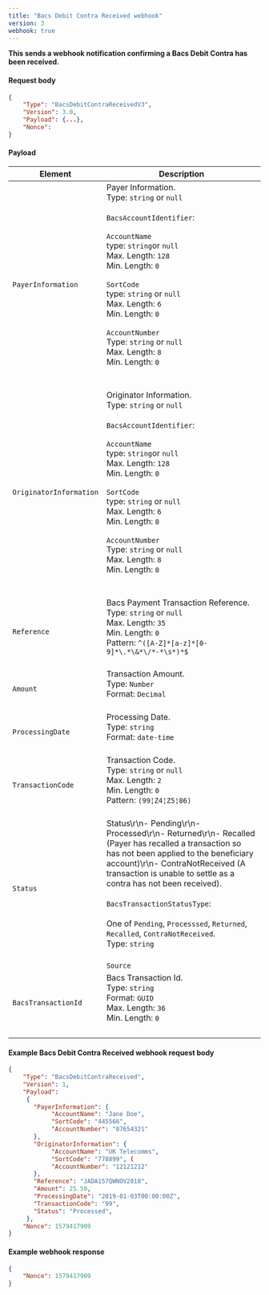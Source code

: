 ```yaml
---
title: "Bacs Debit Contra Received webhook"
version: 3
webhook: true
---
```


**This sends a webhook notification confirming a Bacs Debit Contra has been received.**

#### Request body

```json
{
    "Type": "BacsDebitContraReceivedV3",
    "Version": 3.0,
    "Payload": {...},
    "Nonce":
}
```

#### Payload
| Element                       | Description                                                                                                                                                                                                                                                                                                                                                                                                                                                                                                                                                                                                                                                                                                                                                                                                                             |
|-------------------------------|-----------------------------------------------------------------------------------------------------------------------------------------------------------------------------------------------------------------------------------------------------------------------------------------------------------------------------------------------------------------------------------------------------------------------------------------------------------------------------------------------------------------------------------------------------------------------------------------------------------------------------------------------------------------------------------------------------------------------------------------------------------------------------------------------------------------------------------------|
| `PayerInformation`                      |Payer Information.<br />Type: `string` or `null`<br/><br />`BacsAccountIdentifier`:<br /><br />`AccountName`<br />        type: `string`or `null`<br />        Max. Length: `128`<br />        Min. Length: `0`<br /><br />`SortCode`<br />        type: `string` or `null`<br />        Max. Length: `6`<br />        Min. Length: `0`<br /> <br /> `AccountNumber`<br />        Type: `string` or `null`<br />        Max. Length: `8`<br />        Min. Length: `0`<br />        <br /><br />   
| `OriginatorInformation`                      |Originator Information.<br />Type: `string` or `null`<br/><br />`BacsAccountIdentifier`:<br /><br />`AccountName`<br />        type: `string`or `null`<br />        Max. Length: `128`<br />        Min. Length: `0`<br /><br />`SortCode`<br />        type: `string` or `null`<br />        Max. Length: `6`<br />        Min. Length: `0`<br /> <br /> `AccountNumber`<br />        Type: `string` or `null`<br />        Max. Length: `8`<br />        Min. Length: `0`<br />        <br /><br />   
| `Reference`                      |Bacs Payment Transaction Reference. <br />Type: `string` or `null`<br/>Max. Length: `35`	<br/>Min. Length: `0`<br/>Pattern: `^([A-Z]*[a-z]*[0-9]*\.*\&*\/*-*\s*)*$`<br /><br />   
| `Amount`            |Transaction Amount.<br /> Type: `Number`<br/>Format: `Decimal`<br /><br />
| `ProcessingDate`       |Processing Date.<br/>Type: `string` <br/>Format: `date-time`<br/><br />
| `TransactionCode`            |Transaction Code.<br /> Type: `string` or `null`<br/>Max. Length: `2`<br/>Min. Length: `0`<br /> Pattern: `(99¦Z4¦Z5¦86)`<br /> <br/> 
| `Status`                      |Status\r\n- Pending\r\n- Processed\r\n- Returned\r\n- Recalled (Payer has recalled a transaction so has not been applied to the beneficiary account)\r\n- ContraNotReceived (A transaction is unable to settle as a contra has not been received).<br /><br />`BacsTransactionStatusType`:<br /><br />One of `Pending`, `Processsed`, `Returned`, `Recalled`, `ContraNotReceived`. <br /> Type: `string` <br /><br />
                                                         | `Source` |Origination of the endpoint.<br /><br />`BacsEventSource`:<br /><br />One of `Undefined`, `Portal`, `Api`, `ClearBank`, `Bacs`. <br /> Type: `string` <br /><br />                                             
| `BacsTransactionId`             |Bacs Transaction Id.<br />Type: `string`<br />Format: `GUID`<br/>Max. Length: `36`<br/>Min. Length: `0`<br/>  <br />      
                                                                                                                                                                                                                                          |

#### Example Bacs Debit Contra Received webhook request body

```json
{
    "Type": "BacsDebitContraReceived",
    "Version": 1,
    "Payload":
     {
       "PayerInformation": {    
			"AccountName": "Jane Doe",
			"SortCode": "445566",
			"AccountNumber": "87654321"
       },
       "OriginatorInformation": {
			"AccountName": "UK Telecomms",
			"SortCode": "778899", (
			"AccountNumber": "12121212"
       },
	   "Reference": "JADA157QWNOV2018",
       "Amount": 25.50,
       "ProcessingDate": "2019-01-03T00:00:00Z",
       "TransactionCode": "99",
       "Status": "Processed",
     },
    "Nonce": 1579417909
}
```
#### Example webhook response

```json
{
    "Nonce": 1579417909
}
```
